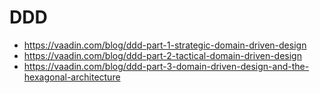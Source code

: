 # DDD
- https://vaadin.com/blog/ddd-part-1-strategic-domain-driven-design
- https://vaadin.com/blog/ddd-part-2-tactical-domain-driven-design
- https://vaadin.com/blog/ddd-part-3-domain-driven-design-and-the-hexagonal-architecture
